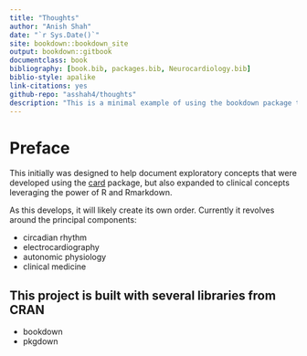 ```yaml
--- 
title: "Thoughts"
author: "Anish Shah"
date: "`r Sys.Date()`"
site: bookdown::bookdown_site
output: bookdown::gitbook
documentclass: book
bibliography: [book.bib, packages.bib, Neurocardiology.bib]
biblio-style: apalike
link-citations: yes
github-repo: "asshah4/thoughts"
description: "This is a minimal example of using the bookdown package to write a book. The output format for this example is bookdown::gitbook."
---
```


# Preface {-}

This initially was designed to help document exploratory concepts that were developed using the [card](https://asshah4.github.io/card) package, but also expanded to clinical concepts leveraging the power of R and Rmarkdown.

As this develops, it will likely create its own order. Currently it revolves around the principal components:

- circadian rhythm
- electrocardiography
- autonomic physiology
- clinical medicine

## This project is built with several libraries from CRAN

- bookdown
- pkgdown
